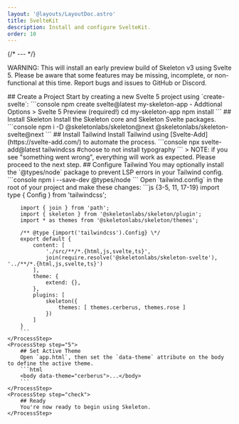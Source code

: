 ```yaml
---
layout: '@layouts/LayoutDoc.astro'
title: SvelteKit
description: Install and configure SvelteKit.
order: 10
---
```




{/* --- */}

<div class="card preset-tonal-error grid grid-cols-1 items-center gap-4 p-8 py-6 lg:grid-cols-[1fr_auto]">
	<p>
		WARNING: This will install an early preview build of Skeleton v3 using Svelte 5. Please be aware that some features may be missing,
		incomplete, or non-functional at this time. Report bugs and issues to GitHub or Discord.
	</p>
</div>

<Process>
    <ProcessStep step="1">
        ## Create a Project
        Start by creating a new Svelte 5 project using `create-svelte`:
        ```console
        npm create svelte@latest my-skeleton-app
            - Addtional Options > Svelte 5 Preview (required!)
        cd my-skeleton-app
        npm install
        ```
    </ProcessStep>
    <ProcessStep step="2">
        ## Install Skeleton
        Install the Skeleton core and Skeleton Svelte packages.
        ```console
        npm i -D @skeletonlabs/skeleton@next @skeletonlabs/skeleton-svelte@next
        ```
    </ProcessStep>
    <ProcessStep step="3">
        ## Install Tailwind
        Install Tailwind using [Svelte-Add](https://svelte-add.com/) to automate the process.
        ```console
        npx svelte-add@latest tailwindcss
	#choose to not install typography
        ```
        > NOTE: if you see "something went wrong", everything will work as expected. Please proceed to the next step.
    </ProcessStep>
    <ProcessStep step="4">
        ## Configure Tailwind
        You may optionally install the `@types/node` package to prevent LSP errors in your Tailwind config.
        ```console
        npm i --save-dev @types/node
        ```
        Open `tailwind.config` in the root of your project and make these changes:
        ```js {3-5, 11, 17-19}
        import type { Config } from 'tailwindcss';

        import { join } from 'path';
        import { skeleton } from '@skeletonlabs/skeleton/plugin';
        import * as themes from '@skeletonlabs/skeleton/themes';

        /** @type {import('tailwindcss').Config} \*/
        export default {
            content: [
                './src/**/*.{html,js,svelte,ts}',
                join(require.resolve('@skeletonlabs/skeleton-svelte'), '../**/*.{html,js,svelte,ts}')
            ],
            theme: {
                extend: {},
            },
            plugins: [
                skeleton({
                    themes: [ themes.cerberus, themes.rose ]
                })
            ]
        }
        ```
    </ProcessStep>
    <ProcessStep step="5">
        ## Set Active Theme
        Open `app.html`, then set the `data-theme` attribute on the body to define the active theme.
        ```html
        <body data-theme="cerberus">...</body>
        ```
    </ProcessStep>
    <ProcessStep step="check">
        ## Ready
        You're now ready to begin using Skeleton.
    </ProcessStep>

</Process>
